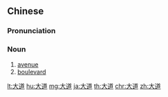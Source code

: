 ==Chinese==
{{zh-forms}}

===Pronunciation===
{{zh-pron
|m=dàdào
|c=daai6 dou6
|mn=tōa-tō
|cat=n
}}

===Noun===
{{zh-noun}}

# [[avenue]] {{gloss|four-lane [[street]]}}
# [[boulevard]] {{gloss|multi-lane arterial thoroughfare}}

[[lt:大道]]
[[hu:大道]]
[[mg:大道]]
[[ja:大道]]
[[th:大道]]
[[chr:大道]]
[[zh:大道]]